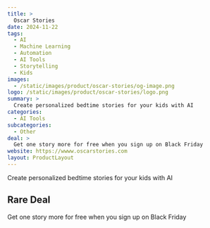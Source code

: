 ```yaml
---
title: >
  Oscar Stories
date: 2024-11-22
tags:
  - AI
  - Machine Learning
  - Automation
  - AI Tools
  - Storytelling
  - Kids
images:
  - /static/images/product/oscar-stories/og-image.png
logo: /static/images/product/oscar-stories/logo.png
summary: >
  Create personalized bedtime stories for your kids with AI
categories:
  - AI Tools
subcategories:
  - Other
deal: >
  Get one story more for free when you sign up on Black Friday
website: https://wwww.oscarstories.com
layout: ProductLayout
---
```

Create personalized bedtime stories for your kids with AI

## Rare Deal

Get one story more for free when you sign up on Black Friday
